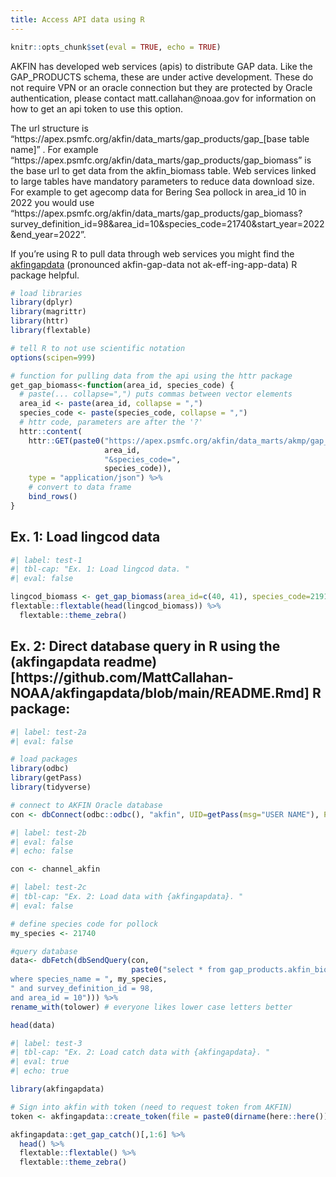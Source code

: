 ```yaml
---
title: Access API data using R
---
```


```r
knitr::opts_chunk$set(eval = TRUE, echo = TRUE)
```

AKFIN has developed web services (apis) to distribute GAP data. Like the GAP_PRODUCTS schema, these are under active development. These do not require VPN or an oracle connection but they are protected by Oracle authentication, please contact matt.callahan@noaa.gov for information on how to get an api token to use this option.

The url structure is "https://apex.psmfc.org/akfin/data_marts/gap_products/gap_[base table name]" . For example "https://apex.psmfc.org/akfin/data_marts/gap_products/gap_biomass" is the base url to get data from the akfin_biomass table. Web services linked to large tables have mandatory parameters to reduce data download size. For example to get agecomp data for Bering Sea pollock in area_id 10 in 2022 you would use "https://apex.psmfc.org/akfin/data_marts/gap_products/gap_biomass?survey_definition_id=98&area_id=10&species_code=21740&start_year=2022&end_year=2022”.

If you’re using R to pull data through web services you might find the [akfingapdata](https://github.com/MattCallahan-NOAA/akfingapdata/tree/main) (pronounced akfin-gap-data not ak-eff-ing-app-data) R package helpful.


```r
# load libraries
library(dplyr)
library(magrittr)
library(httr)
library(flextable)

# tell R to not use scientific notation
options(scipen=999)

# function for pulling data from the api using the httr package
get_gap_biomass<-function(area_id, species_code) {
  # paste(... collapse=",") puts commas between vector elements
  area_id <- paste(area_id, collapse = ",")
  species_code <- paste(species_code, collapse = ",")
  # httr code, parameters are after the '?'
  httr::content(
    httr::GET(paste0("https://apex.psmfc.org/akfin/data_marts/akmp/gap_biomass?area_id=",
                     area_id,
                     "&species_code=",
                     species_code)),
    type = "application/json") %>%
    # convert to data frame
    bind_rows()
}
```

## Ex. 1: Load lingcod data

```r
#| label: test-1
#| tbl-cap: "Ex. 1: Load lingcod data. "
#| eval: false

lingcod_biomass <- get_gap_biomass(area_id=c(40, 41), species_code=21910)
flextable::flextable(head(lingcod_biomass)) %>%
  flextable::theme_zebra()
```

## Ex. 2: Direct database query in R using the (akfingapdata readme)[https://github.com/MattCallahan-NOAA/akfingapdata/blob/main/README.Rmd] R package:

```r
#| label: test-2a
#| eval: false

# load packages
library(odbc)
library(getPass)
library(tidyverse)

# connect to AKFIN Oracle database
con <- dbConnect(odbc::odbc(), "akfin", UID=getPass(msg="USER NAME"), PWD=getPass())
```

```r
#| label: test-2b
#| eval: false
#| echo: false

con <- channel_akfin
```


```r
#| label: test-2c
#| tbl-cap: "Ex. 2: Load data with {akfingapdata}. "
#| eval: false

# define species code for pollock
my_species <- 21740

#query database
data<- dbFetch(dbSendQuery(con,
                           paste0("select * from gap_products.akfin_biomass 
where species_name = ", my_species, 
" and survey_definition_id = 98, 
and area_id = 10"))) %>%
rename_with(tolower) # everyone likes lower case letters better

head(data)
```

```r
#| label: test-3
#| tbl-cap: "Ex. 2: Load catch data with {akfingapdata}. "
#| eval: true
#| echo: true

library(akfingapdata)

# Sign into akfin with token (need to request token from AKFIN)
token <- akfingapdata::create_token(file = paste0(dirname(here::here()), "/akfin_token.txt"))

akfingapdata::get_gap_catch()[,1:6] %>% 
  head() %>% 
  flextable::flextable() %>%
  flextable::theme_zebra()
```
